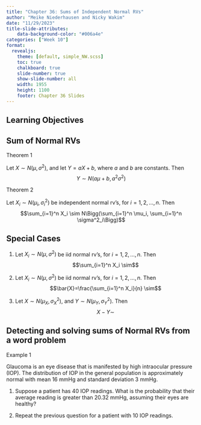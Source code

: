 ```yaml
---
title: "Chapter 36: Sums of Independent Normal RVs"
author: "Meike Niederhausen and Nicky Wakim"
date: "11/29/2023"
title-slide-attributes:
    data-background-color: "#006a4e"
categories: ["Week 10"]
format: 
  revealjs:
    theme: [default, simple_NW.scss]
    toc: true
    chalkboard: true
    slide-number: true
    show-slide-number: all
    width: 1955
    height: 1100
    footer: Chapter 36 Slides
---
```


## Learning Objectives

## Sum of Normal RVs

::: theorem
::: thm-title
Theorem 1
:::
::: thm-cont
Let $X\sim N(\mu, \sigma^2)$, and let $Y=aX+b$, where
$a$ and $b$ are constants. Then $$Y \sim N(a\mu+b, a^2\sigma^2)$$
:::
:::

::: theorem
::: thm-title
Theorem 2
:::
::: thm-cont
Let $X_i \sim N(\mu_i, \sigma_i^2)$ be independent
normal rv's, for $i=1,2,\ldots,n$. Then
$$\sum_{i=1}^n X_i \sim N\Bigg(\sum_{i=1}^n \mu_i, \sum_{i=1}^n \sigma^2_i\Bigg)$$
:::
:::

## Special Cases

1.  Let $X_i \sim N(\mu, \sigma^2)$ be iid normal rv's, for
    $i=1,2,\ldots,n$. Then $$\sum_{i=1}^n X_i \sim$$

2.  Let $X_i \sim N(\mu, \sigma^2)$ be iid normal rv's, for
    $i=1,2,\ldots,n$. Then
    $$\bar{X}=\frac{\sum_{i=1}^n X_i}{n} \sim$$

3.  Let $X\sim N(\mu_X,\sigma_X^2)$, and $Y\sim N(\mu_Y,\sigma_Y^2)$.
    Then $$X-Y \sim$$

## Detecting and solving sums of Normal RVs from a word problem

::: example
::: ex-title
Example 1
:::
::: ex-cont
Glaucoma is an eye disease that is manifested by high
intraocular pressure (IOP). The distribution of IOP in the general
population is approximately normal with mean 16 mmHg and standard
deviation 3 mmHg.

1.  Suppose a patient has 40 IOP readings. What is the probability that
    their average reading is greater than 20.32 mmHg, assuming their
    eyes are healthy?

2.  Repeat the previous question for a patient with 10 IOP readings.
:::
:::
